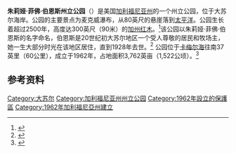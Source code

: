 {{Infobox Protected area 
| name = 朱莉娅·菲佛·伯恩斯州立公园
| iucn_category = 
| photo = Julia Pfeiffer Burns State Park.jpg
| photo_caption = 麦克威瀑布
| map = USA California
| location = 美国[[加利福尼亚州|加利福尼亚州]][[蒙特雷县_(加利福尼亚州)|蒙特雷县]]
| nearest_city = [[加利福尼亚州|加利福尼亚州]][[卡梅尔海_(加利福尼亚州)|卡梅尔海]]
| lat_d = 36
| lat_m = 10
| lat_s = 15
| lat_NS = N
| long_d = 121
| long_m = 40
| long_s = 23
| long_EW = W
| region = US-CA
| area = {{convert|3762|acre|ha}}
| established = 1962年
| visitation_num = 
| visitation_year = 
| governing_body = 
}}
'''朱莉娅·菲佛·伯恩斯州立公园'''（{{lang|en|Julia Pfeiffer Burns State Park}}）是美国[[加利福尼亚州|加利福尼亚州]]的一个州立公园，位于大苏尔海岸。公园的主要景点为麦克威瀑布，从80英尺的悬崖落到[[太平洋|太平洋]]。公园生长着超过2500年，高度达300英尺（90米）的[[加州红木|加州红木]]。<ref>{{cite journal |last=Kinneberg |first=Caroline |title=America's Most Beautiful Coastal Views |url=http://www.travelandleisure.com/articles/americas-most-beautiful-coastal-views/ |journal=Travel+Lesiure |date=2010-08 |accessdate=2013-05-22 |archive-date=2015-01-06 |archive-url=https://web.archive.org/web/20150106163730/http://www.travelandleisure.com/articles/americas-most-beautiful-coastal-views |dead-url=no }}</ref>该公园以朱莉娅·菲佛·伯恩斯的名字命名，伯恩斯是20世纪初大苏尔地区一个受人尊敬的居民和牧场主，她一生大部分时光在该地区居住，直到1928年去世。<ref name="Website">{{cite web |title=Julia Pfeiffer Burns SP |url=http://www.parks.ca.gov/?page_id=578 |publisher=California State Parks |accessdate=2012-07-04 |archive-date=2021-03-06 |archive-url=https://web.archive.org/web/20210306180301/http://www.parks.ca.gov/?page_id=578 |dead-url=no }}</ref> 公园位于[[卡梅尔海_(加利福尼亚州)|卡梅尔海]]往南37英里（60公里），成立于1962年，占地面积3,762英亩（1,522公顷）。<ref>{{cite document |title=California State Park System Statistical Report: Fiscal Year 2009/10 |url=http://www.parks.ca.gov/pages/795/files/09-10%20statistical%20report%20final%20online.pdf |publisher=California State Parks |page=24 |accessdate=2012-07-04 |journal= |archive-date=2012-07-14 |archive-url=https://web.archive.org/web/20120714213811/http://www.parks.ca.gov/pages/795/files/09-10%20statistical%20report%20final%20online.pdf |dead-url=no }}</ref>

==参考资料==
{{reflist}}

[[Category:大苏尔|Category:大苏尔]]
[[Category:加利福尼亚州州立公园|Category:加利福尼亚州州立公园]]
[[Category:1962年設立的保護區|Category:1962年設立的保護區]]
[[Category:1962年加利福尼亞州建立|Category:1962年加利福尼亞州建立]]
